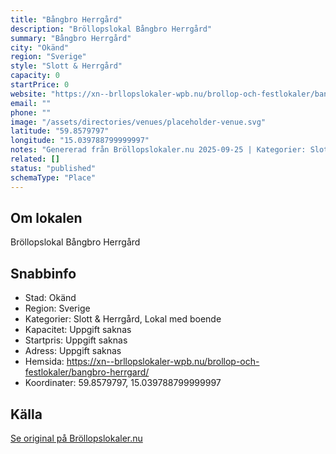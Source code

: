 ```yaml
---
title: "Bångbro Herrgård"
description: "Bröllopslokal Bångbro Herrgård"
summary: "Bångbro Herrgård"
city: "Okänd"
region: "Sverige"
style: "Slott & Herrgård"
capacity: 0
startPrice: 0
website: "https://xn--brllopslokaler-wpb.nu/brollop-och-festlokaler/bangbro-herrgard/"
email: ""
phone: ""
image: "/assets/directories/venues/placeholder-venue.svg"
latitude: "59.8579797"
longitude: "15.039788799999997"
notes: "Genererad från Bröllopslokaler.nu 2025-09-25 | Kategorier: Slott & Herrgård, Lokal med boende"
related: []
status: "published"
schemaType: "Place"
---
```


## Om lokalen

Bröllopslokal Bångbro Herrgård

## Snabbinfo

- Stad: Okänd
- Region: Sverige
- Kategorier: Slott & Herrgård, Lokal med boende
- Kapacitet: Uppgift saknas
- Startpris: Uppgift saknas
- Adress: Uppgift saknas
- Hemsida: https://xn--brllopslokaler-wpb.nu/brollop-och-festlokaler/bangbro-herrgard/
- Koordinater: 59.8579797, 15.039788799999997

## Källa

[Se original på Bröllopslokaler.nu](https://xn--brllopslokaler-wpb.nu/brollop-och-festlokaler/bangbro-herrgard/)
